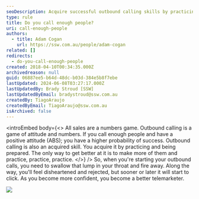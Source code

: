 ```yaml
---
seoDescription: Acquire successful outbound calling skills by practicing and having a positive attitude to boost your probability of success.
type: rule
title: Do you call enough people?
uri: call-enough-people
authors:
  - title: Adam Cogan
    url: https://ssw.com.au/people/adam-cogan
related: []
redirects:
  - do-you-call-enough-people
created: 2018-04-10T00:34:35.000Z
archivedreason: null
guid: 06887ee5-b64d-48dc-b03d-384e5b8f7ebe
lastUpdated: 2024-06-08T03:27:17.000Z
lastUpdatedBy: Brady Stroud [SSW]
lastUpdatedByEmail: bradystroud@ssw.com.au
createdBy: TiagoAraujo
createdByEmail: TiagoAraujo@ssw.com.au
isArchived: false
---
```


<introEmbed
  body={<>
All sales are a numbers game. Outbound calling is a game of attitude and numbers. If you call enough people and have a positive attitude (ABS); you have a higher probability of success. Outbound calling is also an acquired skill. You acquire it by practicing and being prepared. The only way to get better at it is to make more of them and practice, practice, practice.
  </>}
/>
So, when you're starting your outbound calls, you need to swallow that lump in your throat and fire away. Along the way, you'll feel disheartened and rejected, but sooner or later it will start to click. As you become more confident, you become a better telemarketer.

![](/uploads/rules/call-enough-people/car-sales-meme.jpg)
